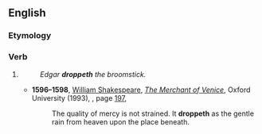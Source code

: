 ==English==

===Etymology===
{{suffix|en|drop|eth}}

===Verb===
{{head|en|verb form}}

# {{en-archaic third-person singular of|drop}}
#: ''Edgar '''droppeth''' the broomstick.''
#* '''1596–1598''', [[w:William Shakespeare|William Shakespeare]], ''[[s:The Merchant of Venice|The Merchant of Venice]]'', Oxford University (1993), {{ISBN|019283424X}}, page [http://books.google.com/books?id=9N0hMF_WEh4C&pg=PA197&dq=%22it+droppeth+as+the+gentle+rain%22&sig=4OO2GrFDuUk_K5zjsCcbjofFoM4 197],
#*: The quality of mercy is not strained. It '''droppeth''' as the gentle rain from heaven upon the place beneath.